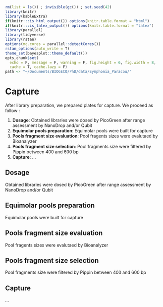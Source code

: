 ```r
rm(list = ls()) ; invisible(gc()) ; set.seed(42)
library(knitr)
library(kableExtra)
if(knitr:::is_html_output()) options(knitr.table.format = "html") 
if(knitr:::is_latex_output()) options(knitr.table.format = "latex") 
library(parallel)
library(tidyverse)
library(rstan)
options(mc.cores = parallel::detectCores())
rstan_options(auto_write = T)
theme_set(bayesplot::theme_default())
opts_chunk$set(
  echo = F, message = F, warning = F, fig.height = 6, fig.width = 8,
  cache = T, cache.lazy = F)
path <- "~/Documents/BIOGECO/PhD/data/Symphonia_Paracou/"
```

# Capture

After library preparation, we prepared plates for capture. We proceed as follow :

1. __Dosage__: Obtained libraries were dosed by PicoGreen after range assessment by NanoDrop and/or Qubit
1. __Equimolar pools preparation__: Equimolar pools were built for capture
1. __Pools fragment size evaluation__: Pool fragents sizes were evalutaed by Bioanalyzer
1. __Pools fragment size selection__: Pool fragments size were filtered by Pippin between 400 and 600 bp
1. __Capture__: ...

## Dosage

Obtained libraries were dosed by PicoGreen after range assessment by NanoDrop and/or Qubit

## Equimolar pools preparation

Equimolar pools were built for capture

## Pools fragment size evaluation

Pool fragents sizes were evalutaed by Bioanalyzer

## Pools fragment size selection

Pool fragments size were filtered by Pippin between 400 and 600 bp

## Capture

...
